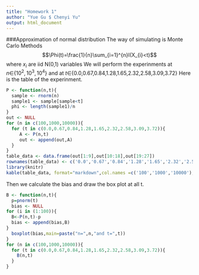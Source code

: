 ---
title: "Homework 1"
author: "Yue Gu $ Chenyi Yu"
output: html_document
---

###Approximation of normal distribution 
The way of simulating is Monte Carlo Methods
$$\Phi(t)=\frac{1}{n}\sum_{i=1}^{n}I(X_{i}<t)$$
where $x_{i}$ are iid N(0,1) variables
We will perform the experinments at $n\in${$10^2,10^3,10^4$} and at $t\in${0.0,0.67,0.84,1.28,1.65,2.32,2.58,3.09,3.72}
Here is the table of the experinment. 
```{r}
P <- function(n,t){
  sample <- rnorm(n)
  sample1 <- sample[sample<t]
  phi <- length(sample1)/n
}
out <- NULL
for (n in c(100,1000,10000)){
  for (t in c(0.0,0.67,0.84,1.28,1.65,2.32,2.58,3.09,3.72)){
     A <- P(n,t) 
     out <- append(out,A)
  }
}
table_data <- data.frame(out[1:9],out[10:18],out[19:27])
rownames(table_data) <- c('0.0','0.67','0.84','1.28','1.65','2.32','2.58','3.09','3.72')
library(knitr)
kable(table_data, format="markdown",col.names =c('100','1000','10000'),caption="outcome of the experienment", padding=2)
```
Then we calculate the bias and draw the box plot at all t. 
```{r}
B <- function(n,t){
  p=pnorm(t)
  bias <- NULL
for (i in (1:100)){  
  B<-P(n,t)-p
  bias <- append(bias,B)
}
  boxplot(bias,main=paste("n=",n,"and t=",t))
}
for (n in c(100,1000,10000)){
  for (t in c(0.0,0.67,0.84,1.28,1.65,2.32,2.58,3.09,3.72)){
    B(n,t)
  }
}
```